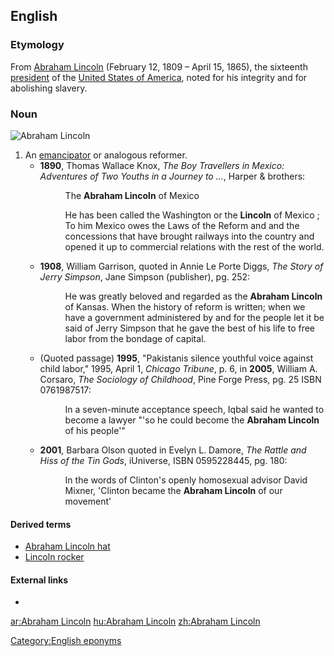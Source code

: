 ==English==

===Etymology===
From [[w:Abraham Lincoln|Abraham Lincoln]] (February 12, 1809 – April 15, 1865), the sixteenth [[president]] of the [[w:United States of America|United States of America]], noted for his integrity and for abolishing slavery.

===Noun===
[[Image:Abraham Lincoln head on shoulders photo portrait.jpg|thumb|right|Abraham Lincoln]]
{{en-noun}}

# An [[emancipator]] or analogous reformer.
#* '''1890''', Thomas Wallace Knox, ''The Boy Travellers in Mexico: Adventures of Two Youths in a Journey to ...'', Harper & brothers:
#*: {{qualifier|Table of contents, pg. viii}} The '''Abraham Lincoln''' of Mexico
#*: {{qualifier|pg. 124-5}} He has been called the Washington or the '''Lincoln''' of Mexico ; To him Mexico owes the Laws of the Reform and and the concessions that have brought railways into the country and opened it up to commercial relations with the rest of the world.
#* '''1908''', William Garrison, quoted in Annie Le Porte Diggs, ''The Story of Jerry Simpson'', Jane Simpson (publisher), pg. 252:
#*: He was greatly beloved and regarded as the '''Abraham Lincoln''' of Kansas. When the history of reform is written; when we have a government administered by and for the people let it be said of Jerry Simpson that he gave the best of his life to free labor from the bondage of capital.
#* (Quoted passage) '''1995''', "Pakistanis silence youthful voice against child labor," 1995, April 1, ''Chicago Tribune'', p. 6, in '''2005''', William A. Corsaro, ''The Sociology of Childhood'', Pine Forge Press, pg. 25 ISBN 0761987517:
#*: In a seven-minute acceptance speech, Iqbal said he wanted to become a lawyer "'so he could become the '''Abraham Lincoln''' of his people'"
#* '''2001''', Barbara Olson quoted in Evelyn L. Damore, ''The Rattle and Hiss of the Tin Gods'', iUniverse, ISBN 0595228445, pg. 180:
#*: In the words of Clinton's openly homosexual advisor David Mixner, 'Clinton became the '''Abraham Lincoln''' of our movement'

====Derived terms====
* [[Abraham Lincoln hat]]
* [[Lincoln rocker]]

====External links====
* {{projectlink|pedia}}

[[Category:English eponyms]]

[[ar:Abraham Lincoln]]
[[hu:Abraham Lincoln]]
[[zh:Abraham Lincoln]]